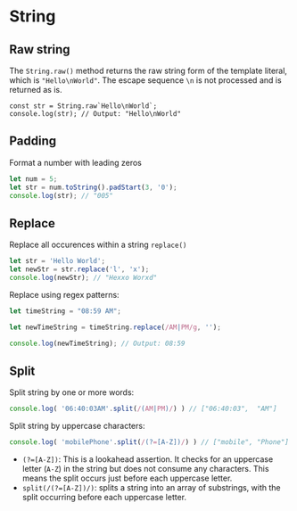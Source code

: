 # String

## Raw string

The `String.raw()` method returns the raw string form of the template literal, which is `"Hello\nWorld"`. The escape sequence `\n` is not processed and is returned as is.

```tsx
const str = String.raw`Hello\nWorld`;
console.log(str); // Output: "Hello\nWorld"
```


## Padding

Format a number with leading zeros
```ts
let num = 5;
let str = num.toString().padStart(3, '0');
console.log(str); // "005"
```


## Replace 

Replace all occurences within a string `replace()`
```ts
let str = 'Hello World';
let newStr = str.replace('l', 'x');
console.log(newStr); // "Hexxo Worxd"
```

Replace using regex patterns:
```ts
let timeString = "08:59 AM";

let newTimeString = timeString.replace(/AM|PM/g, '');

console.log(newTimeString); // Output: 08:59
```


## Split

Split string by one or more words:
```ts
console.log( '06:40:03AM'.split(/(AM|PM)/) ) // ["06:40:03",  "AM"]
```

Split string by uppercase characters:
```ts
console.log( 'mobilePhone'.split(/(?=[A-Z])/) ) // ["mobile", "Phone"] 
```
- `(?=[A-Z])`: This is a lookahead assertion. It checks for an uppercase letter (`A-Z`) in the string but does not consume any characters. This means the split occurs just before each uppercase letter.
- `split(/(?=[A-Z])/)`: splits a string into an array of substrings, with the split occurring before each uppercase letter.
